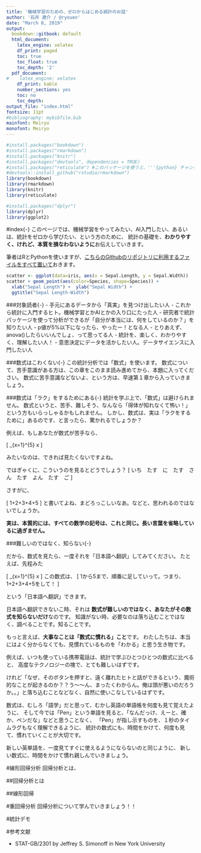 ```yaml
---
title: '機械学習のための、ゼロからはじめる統計のお話'
author: '石井 遼介 / @ryouen'
date: "March 8, 2019"
output:
  bookdown::gitbook: default
  html_document:  
    latex_engine: xelatex
    df_print: paged
    toc: true
    toc_float: true
    toc_depth: '2'
  pdf_document:
#    latex_engine: xelatex
    df_print: kable
    number_sections: yes
    toc: no
    toc_depth: 
output_file: "index.html"
fontsize: 11pt
#bibliography: mybibfile.bib
mainfont: Meiryo
monofont: Meiryo
---
```



```r
#install.packages("bookdown")
#install.packages("rmarkdown")
#install.packages("knitr")
#install.packages("devtools", dependencies = TRUE)
#install.packages("reticulate") #このパッケージを使うと、'''{python} チャンクでPythonを実行する時、チャンクをまたいだ処理も可能になる
#devtools::install_github("rstudio/rmarkdown")
library(bookdown)
library(rmarkdown)
library(knitr)
library(reticulate)
```

```r
#install.packages("dplyr")
library(dplyr)
library(ggplot2)
```


#index{-}
このページでは、機械学習をやってみたい、AI入門したい、あるいは、統計をゼロから学びたい、という方のために、
統計の基礎を、**わかりやすく、けれど、本質を損なわないように**お伝えしていきます。

筆者はRとPythonを使いますが、[こちらのGithubのリポジトリに利用するファイルをすべて置いて](https://github.com/ryouen/ryouen.github.io/tree/master/stat)おきます。
```r

scatter <- ggplot(data=iris, aes(x = Sepal.Length, y = Sepal.Width)) 
scatter + geom_point(aes(color=Species, shape=Species)) +
  xlab("Sepal Length") +  ylab("Sepal Width") +
  ggtitle("Sepal Length-Width")
```


###対象読者{-}
 - 手元にあるデータから「真実」を見つけ出したい人
 - これから統計に入門するヒト。機械学習とかAIとかの入り口にたった人
 - 研究者で統計パッケージを使って分析ができるが「自分が本当には、何をしているのか？」を知りたい人
 - p値が5%以下になったら、やったー！となる人
 - とりあえず、anova()したらいいんでしょ、って思ってる人
 - 統計を、楽しく、わかりやすく、理解したい人！
 - 意思決定にデータを活かしたい人。データサイエンスに入門したい人

###数式はこわくない{-}
この統計分析では「数式」を使います。
数式について、苦手意識がある方は、この章をこのまま読み進めてから、本題に入ってください。
数式に苦手意識などないよ、という方は、早速第１章から入っていきましょう。

###数式は「ラク」をするためにある{-}
統計を学ぶ上で、「数式」は避けられません。
数式というと、苦手、難しそう、なんなら「得体が知れなくて怖い！」という方もいらっしゃるかもしれません。
しかし、数式は、実は「ラクをするために」あるのです、と言ったら、驚かれるでしょうか？

例えば、もしあなたが数式が苦手なら、

\[
  \sum_{x=1}^{5} x
\]


みたいなのは、できれば見たくないですよね。


ではぎゃくに、こういうのを見るとどうでしょう？
\[
いち　たす　に　たす　さん　たす　よん　たす　ご
\]

さすがに、

\[
1+2+3+4+5
\]
と書いてよね、まどろっこしいなあ。などと、思われるのではないでしょうか。


**実は、本質的には、すべての数学の記号は、これと同じ。長い言葉を省略しているに過ぎません。**


###難しいのではなく、知らない{-}

だから、数式を見たら、一度それを「日本語へ翻訳」してみてください。
たとえば、先程みた

\[
  \sum_{x=1}^{5} x
\]
この数式は、
\[
1から5まで、順番に足していって。つまり、1+2+3+4+5をして！
\]

という「日本語へ翻訳」できます。

日本語へ翻訳できないこ時、それは
**数式が難しいのではなく、あなたがその数式を知らないだけ**なのです。
知識がない時、必要なのは落ち込むことではなく、調べることです。知ることです。

もっと言えば、**大事なことは「数式に慣れる」こと**です。
わたしたちは、本当にはよく分からなくても、見慣れているものを「わかる」と思う生き物です。

例えば、いつも使っている携帯電話は、統計で学ぶひとつひとつの数式に比べると、
高度なテクノロジーの塊で、とても難しいはずです。

けれど「なぜ、そのボタンを押すと、遠く離れたヒトと話ができるという、魔術的なことが起きるのか？？う～～ん、まったくわからん。俺は頭が悪いのだろうか。。」と落ち込むことなどなく、自然に使いこなしているはずです。

数式は、むしろ「語学」だと思って、むかし英語の単語帳を何度も見て覚えたように、
そして今では「Pen」という単語を見ると、「なんだっけ、えーと、確か、ペンだな」などと思うことなく、
「Pen」が指し示すものを、１秒のタイムラグもなく理解できるように、
統計の数式にも、時間をかけて、何度も見て、慣れていくことが大切です。

新しい英単語を、一度見てすぐに使えるようにならないのと同じように、
新しい数式に、時間をかけて慣れ親しんでいきましょう。


#線形回帰分析
回帰分析とは、



##回帰分析とは



##線形回帰




#重回帰分析
回帰分析について学んでいきましょう！！



#統計デモ


#参考文献

 - STAT-GB/2301 by Jeffrey S. Simonoff in New York University
 

